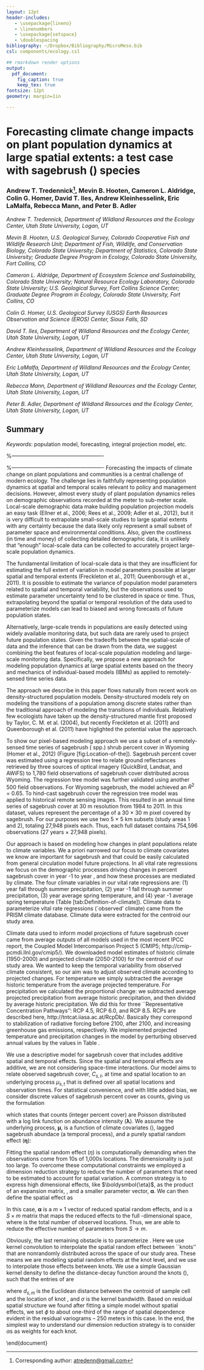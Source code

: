 ```yaml
---
layout: 12pt
header-includes:
   - \usepackage{lineno}
   - \linenumbers
   - \usepackage{setspace}
   - \doublespacing
bibliography: ~/Dropbox/Bibliography/MicroMeso.bib
csl: components/ecology.csl

## rmarkdown render options
output:
  pdf_document:
    fig_caption: true
    keep_tex: true
fontsize: 12pt
geometry: margin=1in

---
```


Forecasting climate change impacts on plant population dynamics at large spatial extents: a test case with sagebrush (\emph{Artemisia}) species
===========================================================================================

### Andrew T. Tredennick[^corrauth], Mevin B. Hooten, Cameron L. Aldridge, Colin G. Homer, David T. Iles, Andrew Kleinhesselink, Eric LaMalfa, Rebecca Mann, and Peter B. Adler

*Andrew T. Tredennick, Department of Wildland Resources and the Ecology Center, Utah State University, Logan, UT*

*Mevin B. Hooten, U.S. Geological Survey, Colorado Cooperative Fish and Wildlife Research Unit; Department of Fish, Wildlife, and Conservation Biology, Colorado State University; Department of Statistics, Colorado State University; Graduate Degree Program in Ecology, Colorado State University, Fort Collins, CO*

*Cameron L. Aldridge, Department of Ecosystem Science and Sustainability, Colorado State University; Natural Resource Ecology Laboratory, Colorado State University; U.S. Geological Survey, Fort Collins Science Center; Graduate Degree Program in Ecology, Colorado State University, Fort Collins, CO*

*Colin G. Homer, U.S. Geological Survey (USGS) Earth Resources Observation and Science (EROS) Center, Sioux Falls, SD*

*David T. Iles, Department of Wildland Resources and the Ecology Center, Utah State University, Logan, UT*

*Andrew Kleinhesselink, Department of Wildland Resources and the Ecology Center, Utah State University, Logan, UT*

*Eric LaMalfa, Department of Wildland Resources and the Ecology Center, Utah State University, Logan, UT*

*Rebecca Mann, Department of Wildland Resources and the Ecology Center, Utah State University, Logan, UT*

*Peter B. Adler, Department of Wildland Resources and the Ecology Center, Utah State University, Logan, UT*

[^corrauth]: Corresponding author: [atredenn@gmail.com](mailto:atredenn@gmail.com)

Summary
-------
\begin{enumerate}
\item Global environmental changes, like climate change, tend to play out at the landscape and regional scales. Thus, it is reasonable that attempts to forecast the impacts of such change do so at similar spatial scales. For plant species, this has meant relying primarily on a single tool, species distribution models, that contain little information on population dynamics and states.

\item Plant population models have proven exceedingly useful for projecting population dynamics and states under altered climate regimes, but most models are parameterized using “local” scale data from, generally, 1 $\text{m}^{2}$ plots. These models, even if highly predictive, cannot capture the full spatial variability in population responses to climate and thus are difficult to extrapolate from the micro to meso scale.

\item Here we build on density-structured population modeling approaches and describe a population model based on remote sensing pixels -- a `pixel-based' population model. At its core the model is simply an individual-based population model where, instead of individuals, we focus on pixels as super individuals. To demonstrate the approach, we model the rate of transitions among discrete percent cover classes using a 27 year remotely sensed time series of sagebrush (Artemesia spp.) cover in southwestern Wyoming. We use climate covariates in vital rate regressions so that we can forecast future population states under projected climate change.

\item The pixel-based population model successfully recovers the the mean and spread of the observed data when we use observed climate covariates. 

\item Our approach...
\end{enumerate}


*Keywords*: population model, forecasting, integral projection model, etc.

%----------------------------------------------------
\section{\large Introduction}
%----------------------------------------------------
Forecasting the impacts of climate change on plant populations and communities is a central challenge of modern ecology. The challenge lies in faithfully representing population dynamics at spatial and temporal scales relevant to policy and management decisions. However, almost every study of plant population dynamics relies on demographic observations recorded at the meter to sub-meter scale. Local-scale demographic data make building population projection models an easy task (Ellner et al., 2006; Rees et al., 2009; Adler et al., 2012), but it is very difficult to extrapolate small-scale studies to large spatial extents with any certainty because the data likely only represent a small subset of parameter space and environmental conditions. Also, given the costliness (in time and money) of collecting detailed demographic data, it is unlikely that “enough” local-scale data can be collected to accurately project large-scale population dynamics. 

The fundamental limitation of local-scale data is that they are insufficient for estimating the full extent of variation in model parameters possible at larger spatial and temporal extents (Freckleton et al., 2011; Queenborough et al., 2011). It is possible to estimate the variance of population model parameters related to spatial and temporal variability, but the observations used to estimate parameter uncertainty tend to be clustered in space or time. Thus, extrapolating beyond the spatial or temporal resolution of the data used to parameterize models can lead to biased and wrong forecasts of future population states. 

Alternatively, large-scale trends in populations are easily detected using widely available monitoring data, but such data are rarely used to project future population states. Given the tradeoffs between the spatial-scale of data and the inference that can be drawn from the data, we suggest combining the best features of local-scale population modeling and large-scale monitoring data. Specifically, we propose a new approach for modeling population dynamics at large spatial extents based on the theory and mechanics of individual-based models (IBMs) as applied to remotely-sensed time series data.

The approach we describe in this paper flows naturally from recent work on density-structured population models. Density-structured models rely on modeling the transitions of a population among discrete states rather than the traditional approach of modeling the transitions of individuals. Relatively few ecologists have taken up the density-structured mantle first proposed by Taylor, C. M. et al. (2004), but recently Freckleton et al. (2011) and Queenborough et al. (2011) have higlighted the potential value the approach.

\section{Materials and Methods}
\subsection{Data: Remotely-sensed time series}
To show our pixel-based modeling approach we use a subset of a remotely-sensed time series of sagebrush (\emph{Artemisia} spp.) shrub percent cover in Wyoming (Homer et al., 2012) (Figure [fig:Location-of-the]). Sagebrush percent cover was estimated using a regression tree to relate ground reflectances retrieved by three sources of optical imagery (QuickBird, Landsat, and AWiFS) to 1,780 field observations of sagebrush cover distributed across Wyoming. The regression tree model was further validated using another 500 field observations. For Wyoming sagebrush, the model achieved an $R^{2}$ = 0.65. To hind-cast sagebrush cover the regression tree model was applied to historical remote sensing images. This resulted in an annual time series of sagebrush cover at 30 m resolution from 1984 to 2011. In this dataset, values represent the percentage of a 30 $\times$ 30 m pixel covered by sagebrush. For our purposes we use two 5 $\times$ 5 km subsets (study areas 1 and 2), totaling 27,948 pixels each. Thus, each full dataset contains 754,596 observations (27 years $\times$ 27,948 pixels).

\begin{figure}[h]
\center{}\includegraphics[width=1\textwidth]{/Users/atredenn/Dropbox/sagebrush_class_2013/Wyoming/figures/StudyAreasMap_1and2}

\protect\caption{\label{fig:Location-of-the}Location of the study area in southwestern
Wyoming and a snapshot of the percent cover data in 1984 for each
site (a and b). Green shading on the map shows projected distribution
of sagebrush from Kuchler (19xx). Latitude and longitude are in decimal
degrees.}


\end{figure}

\subsection{Data: Climate covariates}
Our approach is based on modeling how changes in plant populations relate to climate variables. We a priori narrowed our focus to climate covariates we know are important for sagebrush and that could be easily calculated from general circulation model future projections. In all vital rate regressions we focus on the demographic processes driving changes in percent sagebrush cover in year \emph{t}-1 to year \emph{t}, and how these processes are mediated by climate. The four climate variables in our vital rate regressions are: (1) year \emph{t} fall through summer precipitation, (2) year \emph{t}-1 fall through summer precipitation, (3) year \emph{t} average spring temperature, and (4) year \emph{t}-1 average spring temperature (Table [tab:Definition-of-climate]). Climate data to parameterize vital rate regressions (`observed' climate) came from the PRISM climate database. Climate data were extracted for the centroid our study area.

Climate data used to inform model projections of future sagebrush
cover came from average outputs of all models used in the most recent
IPCC report, the Coupled Model Intercomparison Project 5 (CMIP5; http://cmip-pcmdi.llnl.gov/cmip5/).
We downloaded model estimates of historic climate (1950-2000) and
projected climate (2050-2100) for the centroid of our study area.
We wanted to keep the temporal variability from observed climate consistent,
so our aim was to adjust observed climate according to projected changes.
For temperature we simply subtracted the average historic temperature
from the average projected temperature. For precipitation we calculated
the proportional change: we subtracted average projected precipitation
from average historic precipitation, and then divided by average historic
precipitation. We did this for three ``Representative Concentration
Pathways'': RCP 4.5, RCP 6.0, and RCP 8.5. RCPs are described here,
http://tntcat.iiasa.ac.at/RcpDb/.
Basically they correspond to stabilization of radiative forcing before
2100, after 2100, and increasing greenhouse gas emissions, respectively.
We implemented projected temperature and precipitation changes in
the model by perturbing observed annual values by the values in Table
\ref{tab:Changes-in-climate}.

\begin{table}[h]
\protect\caption{\label{tab:Changes-in-climate}Changes in climate variables from CMIP5
average projections.}

\begin{tabular}{llllll}
\hline
 & \multicolumn{2}{c}{Study Area 1} &  & \multicolumn{2}{c}{Study Area 2}\tabularnewline 
Emissions Scenario & $\Delta$ temperature & $\Delta$ precipitation &  & $\Delta$ temperature & $\Delta$ precipitation\tabularnewline
\hline
RCP 4.5 & 2.98\textdegree & 8.94\% &  & 3.04\textdegree & 7.42\%\tabularnewline
RCP 6.0 & 3.13\textdegree & 8.64\% &  & 3.23\textdegree & 6.72\%\tabularnewline
RCP 8.5 & 4.79\textdegree & 11.0\% &  & 4.90\textdegree & 8.81\%\tabularnewline
\hline
\end{tabular}
\end{table}

\subsection{Spatio-temporal model for sagebrush cover}
We use a descriptive model for sagebrush cover that includes additive spatial and temporal effects. Since the spatial and temporal effects are additive, we are not considering space-time interactions. Our model aims to relate observed sagebrush cover, $C_{s,t}$, at time \emph{t} and spatial location \emph{s} to an underlying process $\mu_{s,t}$ that is defined over all spatial locations and observation times. For statistical convenience, and with little added bias, we consider discrete values of sagebrush percent cover as counts, giving us the formulation

\begin{align}
[\textbf{C}] &= \text{Poisson}(\boldsymbol{\lambda}) \\
\boldsymbol{\lambda} &= \text{exp}(\boldsymbol{\mu}) 
\end{align}

\noindent which states that counts (integer percent cover) are Poisson distributed with a log link function on abundance intensity ($\boldsymbol{\lambda}$). We assume the underlying process, $\boldsymbol{\mu}$, is a function of climate covariates (\textbf{X}), lagged sagebrush abundace (a temporal process), and a purely spatial random effect ($\boldsymbol{\eta}$):

\begin{align}
\mu_{s,t} = \underbrace{\beta_{0} + \beta_{1}\mu_{s,t-1}}_\text{temporal} + \underbrace{\mathbf{X}_{t}\boldsymbol{\gamma}}_\text{climate} + \underbrace{\eta_{s}}_\text{spatial} + \underbrace{\varepsilon_{s,t}}_\text{error}
\end{align}

Fitting the spatial random effect ($\eta$) is computationally demanding when the observations come from 10s of 1,000s locations. The dimensionality is just too large. To overcome these computational constraints we employed a dimension reduction strategy to reduce the number of parameters that need to be estimated to account for spatial variation. A common strategy is to express high dimensional effects, like $\boldysmbol{\eta}$, as the product of an expansion matrix, \textbf{K}, and a smaller parameter vector, $\boldsymbol{\alpha}$. We can then define the spatial effect as

\begin{align}
\boldsymbol{\eta} = \textbf{K}\boldsymbol{\alpha}.
\end{align}

\noindent In this case, $\boldsymbol{\alpha}$ is a $m \times 1$ vector of reduced spatial random effects, and \textbf{K} is a $S \times m$ matrix that maps the reduced effects to the full \emph{S}-dimensional space, where \emph{S} is the total number of observed locations. Thus, we are able to reduce the effective number of parameters from ${S} \rightarrow m$.

Obviously, the last remaining obstacle is to parameterize \textbf{K}. Here we use kernel convolution to interpolate the spatial random effect between \emph{m} ``knots'' that are nonrandomly distributed across the space of our study area. These means we are modeling spatial random effects at the knot level, and we use \textbf{K} to interpolate those effects between knots. We use a simple Gaussian kernel density to define the distance-decay function around the knots (\textbf{w}), such that the entries of \textbf{K} are

\begin{align}
K_{s,m} &= w_{s,m}/\sum_{s} w_{s,m}, \text{where} \\
w_{s,m} &= (2 \pi \sigma^{2})^{-1} \text{exp}(\frac{-d_{s,m}}{2 \phi}),
\end{align}

\noindent where $d_{s,m}$ is the Euclidean distance between the centroid of sample cell \emph{s} and the location of knot \emph{m}, and $\sigma$ is the kernel bandwidth. Based on residual spatial structure we found after fitting a simple model without spatial effects, we set $\phi$ to about one-third of the range of spatial dependence evident in the residual variograms -- 250 meters in this case. In the end, the simplest way to understand our dimension reduction strategy is to consider $\alpha$s as weights for each knot.

\subsection{Computing and model estimation}

\end{document}